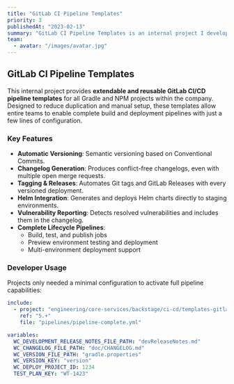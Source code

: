 ---
title: "GitLab CI Pipeline Templates"
priority: 3
publishedAt: "2023-02-13"
summary: "GitLab CI Pipeline Templates is an internal project I developed at Devo to provide scalable, reusable CI/CD pipelines for Gradle and NPM projects. It automated versioning, changelogs, Helm deployments, and vulnerability tracking with minimal configuration per repo."
team:
  - avatar: "/images/avatar.jpg"
---

## GitLab CI Pipeline Templates

This internal project provides **extendable and reusable GitLab CI/CD pipeline templates** for all Gradle and NPM projects within the company. Designed to reduce duplication and manual setup, these templates allow entire teams to enable complete build and deployment pipelines with just a few lines of configuration.

### Key Features

- **Automatic Versioning**: Semantic versioning based on Conventional Commits.
- **Changelog Generation**: Produces conflict-free changelogs, even with multiple open merge requests.
- **Tagging & Releases**: Automates Git tags and GitLab Releases with every versioned deployment.
- **Helm Integration**: Generates and deploys Helm charts directly to staging environments.
- **Vulnerability Reporting**: Detects resolved vulnerabilities and includes them in the changelog.
- **Complete Lifecycle Pipelines**:
  - Build, test, and publish jobs
  - Preview environment testing and deployment
  - Multi-environment deployment support

### Developer Usage

Projects only needed a minimal configuration to activate full pipeline capabilities:

```yaml
include:
  - project: "engineering/core-services/backstage/ci-cd/templates-gitlab-cicd"
    ref: "5.+"
    file: "pipelines/pipeline-complete.yml"

variables:
  WC_DEVELOPMENT_RELEASE_NOTES_FILE_PATH: "devReleaseNotes.md"
  WC_CHANGELOG_FILE_PATH: "doc/CHANGELOG.md"
  WC_VERSION_FILE_PATH: "gradle.properties"
  WC_VERSION_KEY: "version"
  WC_DEPLOY_PROJECT_ID: 1234
  TEST_PLAN_KEY: "WT-1423"
